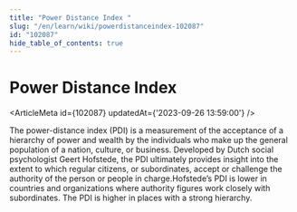 ```yaml
---
title: "Power Distance Index "
slug: "/en/learn/wiki/powerdistanceindex-102087"
id: "102087"
hide_table_of_contents: true
---
```



# Power Distance Index 

<ArticleMeta id={102087} updatedAt={'2023-09-26 13:59:00'} />
<div className='border-solid border-b border-t-0 my-4 border-[var(--ifm-color-gray-300)]' />

The power-distance index (PDI) is a measurement of the acceptance of a hierarchy of power and wealth by the individuals who make up the general population of a nation, culture, or business. Developed by Dutch social psychologist Geert Hofstede, the PDI ultimately provides insight into the extent to which regular citizens, or subordinates, accept or challenge the authority of the person or people in charge.Hofstede’s PDI is lower in countries and organizations where authority figures work closely with subordinates. The PDI is higher in places with a strong hierarchy.
